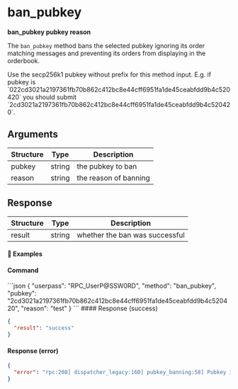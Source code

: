 
# ban\_pubkey

**ban\_pubkey pubkey reason**

The `ban_pubkey` method bans the selected pubkey ignoring its order matching messages and preventing its orders from displaying in the orderbook.

<Note>
  Use the secp256k1 pubkey without prefix for this method input. E.g. if pubkey is `022cd3021a2197361fb70b862c412bc8e44cff6951fa1de45ceabfdd9b4c520420` you should submit `2cd3021a2197361fb70b862c412bc8e44cff6951fa1de45ceabfdd9b4c520420`.
</Note>

## Arguments

| Structure | Type   | Description           |
| --------- | ------ | --------------------- |
| pubkey    | string | the pubkey to ban     |
| reason    | string | the reason of banning |

## Response

| Structure | Type   | Description                    |
| --------- | ------ | ------------------------------ |
| result    | string | whether the ban was successful |

#### 📌 Examples

#### Command

<CodeGroup title="" tag="POST" label="ban_pubkey" mm2MethodDecorate="true">
  ```json
  {
    "userpass": "RPC_UserP@SSW0RD",
    "method": "ban_pubkey",
    "pubkey": "2cd3021a2197361fb70b862c412bc8e44cff6951fa1de45ceabfdd9b4c520420",
    "reason": "test"
  }
  ```
</CodeGroup>

<CollapsibleSection expandedText="Hide Response" collapsedText="Show Response">
  #### Response (success)

  ```json
  {
    "result": "success"
  }
  ```

  #### Response (error)

  ```json
  {
    "error": "rpc:208] dispatcher_legacy:160] pubkey_banning:58] Pubkey is banned already"
  }
  ```
</CollapsibleSection>
